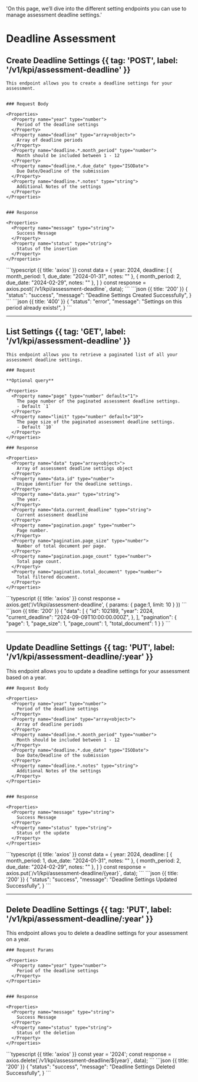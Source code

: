 
  'On this page, we’ll dive into the different setting endpoints you can use to manage assessment deadline settings.'

# Deadline Assessment

## Create Deadline Settings  {{ tag: 'POST', label: '/v1/kpi/assessment-deadline' }}

<Row>
<Col>

    This endpoint allows you to create a deadline settings for your assessment.


    ### Request Body

    <Properties>
      <Property name="year" type="number">
        Period of the deadline settings
      </Property>
      <Property name="deadline" type="array<object>">
        Array of deadline periods
      </Property>
      <Property name="deadline.*.month_period" type="number">
        Month should be included between 1 - 12
      </Property>
      <Property name="deadline.*.due_date" type="ISODate">
        Due Date/Deadline of the submission
      </Property>
      <Property name="deadline.*.notes" type="string">
        Additional Notes of the settings
      </Property>
    </Properties>


    ### Response

    <Properties>
      <Property name="message" type="string">
        Success Message
      </Property>
      <Property name="status" type="string">
        Status of the insertion
      </Property>
    </Properties>

  </Col>
  <Col sticky>
    <CodeGroup title="Request" tag="POST" label="/v1/kpi/assessment-deadline">
    ```typescript {{ title: 'axios' }}
    const data = {
      year: 2024,
      deadline: [
        { month_period: 1, due_date: "2024-01-31", notes: "" },
        { month_period: 2, due_date: "2024-02-29", notes: "" },
      ]
    }
    const response = axios.post(`/v1/kpi/assessment-deadline`, data);
    ```
    </CodeGroup>
    <CodeGroup title="Response">
    ```json {{ title: '200' }}
    {
        "status": "success",
        "message": "Deadline Settings Created Successfully",
    }
    ```
    ```json {{ title: '400' }}
    {
        "status": "error",
        "message": "Settings on this period already exists!",
    }
    ```
    </CodeGroup>
  </Col>
</Row>

---

## List Settings  {{ tag: 'GET', label: '/v1/kpi/assessment-deadline' }}
<Row>
  <Col>

    This endpoint allows you to retrieve a paginated list of all your assessment deadline settings.

    ### Request

    **Optional query**

    <Properties>
      <Property name="page" type="number" default="1">
        The page number of the paginated assessment deadline settings.
        - Default `1`
      </Property>
      <Property name="limit" type="number" default="10">
        The page size of the paginated assessment deadline settings.
        - Default `10`
      </Property>
    </Properties>

    ### Response

    <Properties>
      <Property name="data" type="array<object>">
        Array of assessment deadline settings object
      </Property>
      <Property name="data.id" type="number">
        Unique identifier for the deadline settings.
      </Property>
      <Property name="data.year" type="string">
        The year.
      </Property>
      <Property name="data.current_deadline" type="string">
        Current assessment deadline
      </Property>
      <Property name="pagination.page" type="number">
        Page number.
      </Property>
      <Property name="pagination.page_size" type="number">
        Number of total document per page.
      </Property>
      <Property name="pagination.page_count" type="number">
        Total page count.
      </Property>
      <Property name="pagination.total_document" type="number">
        Total filtered document.
      </Property>
    </Properties>
  </Col>
  <Col sticky>
    <CodeGroup title="Request" tag="GET" label="/v1/kpi/assessment-deadline">
    ```typescript {{ title: 'axios' }}
    const response = axios.get('/v1/kpi/assessment-deadline', {
        params: {
            page:1,
            limit: 10
        }
    })
    ```
    </CodeGroup>
    <CodeGroup title="Response">
    ```json {{ title: '200' }}
    {
      "data": [
        {
          "id": 102189,
          "year": 2024,
          "current_deadline": "2024-09-09T10:00:00.000Z",
        },
      ],
      "pagination": {
        "page": 1,
        "page_size": 1,
        "page_count": 1,
        "total_document": 1
      }
    }
    ```
    </CodeGroup>
  </Col>
</Row>

---
## Update Deadline Settings  {{ tag: 'PUT', label: '/v1/kpi/assessment-deadline/:year' }}

<Row>
  <Col>
    This endpoint allows you to update a deadline settings for your assessment based on a year.

    ### Request Body

    <Properties>
      <Property name="year" type="number">
        Period of the deadline settings
      </Property>
      <Property name="deadline" type="array<object>">
        Array of deadline periods
      </Property>
      <Property name="deadline.*.month_period" type="number">
        Month should be included between 1 - 12
      </Property>
      <Property name="deadline.*.due_date" type="ISODate">
        Due Date/Deadline of the submission
      </Property>
      <Property name="deadline.*.notes" type="string">
        Additional Notes of the settings
      </Property>
    </Properties>


    ### Response

    <Properties>
      <Property name="message" type="string">
        Success Message
      </Property>
      <Property name="status" type="string">
        Status of the update
      </Property>
    </Properties>

  </Col>
  <Col sticky>
    <CodeGroup title="Request" tag="PUT" label="/v1/kpi/assessment-deadline/:year">
    ```typescript {{ title: 'axios' }}
    const data = {
      year: 2024,
      deadline: [
        { month_period: 1, due_date: "2024-01-31", notes: "" },
        { month_period: 2, due_date: "2024-02-29", notes: "" },
      ]
    }
    const response = axios.put(`/v1/kpi/assessment-deadline/{year}`, data);
    ```
    </CodeGroup>
    <CodeGroup title="Response">
    ```json {{ title: '200' }}
    {
        "status": "success",
        "message": "Deadline Settings Updated Successfully",
    }
    ```
    </CodeGroup>
  </Col>
</Row>

---

## Delete Deadline Settings  {{ tag: 'PUT', label: '/v1/kpi/assessment-deadline/:year' }}

<Row>
  <Col>
    This endpoint allows you to delete a deadline settings for your assessment on a year.

    ### Request Params

    <Properties>
      <Property name="year" type="number">
        Period of the deadline settings
      </Property>
    </Properties>


    ### Response

    <Properties>
      <Property name="message" type="string">
        Success Message
      </Property>
      <Property name="status" type="string">
        Status of the deletion
      </Property>
    </Properties>

  </Col>
  <Col sticky>
    <CodeGroup title="Request" tag="DELETE" label="/v1/kpi/assessment-deadline/:delete">
    ```typescript {{ title: 'axios' }}
    const year = '2024';
    const response = axios.delete(`/v1/kpi/assessment-deadline/${year}`, data);
    ```
    </CodeGroup>
    <CodeGroup title="Response">
    ```json {{ title: '200' }}
    {
        "status": "success",
        "message": "Deadline Settings Deleted Successfully",
    }
    ```
    </CodeGroup>
  </Col>
</Row>